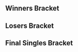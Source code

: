 {{SetGame|melee}}{{DISPLAYTITLE:The Big House 3: ''Melee'' Singles Bracket}}
{{tabs static
|name1=Overview
|link1=The Big House/3/Melee
|name2=Singles Bracket
|link2=The Big House/3/Melee/Singles Bracket
|This=2
}}
==Winners Bracket==
{{Template:32DEWBracketA
|tourneylink=The Big House/3/Melee
|tourneyname=The Big House 3

|r1m1p1=Hungrybox |r1m1p1flag=us |r1m1p1score=2 |r1m1win=1
|r1m1p2=Yakal |r1m1p2flag=ca |r1m1p2score=0
|r1m1p1char1=jigglypuff |r1m1p2char1=fox |r1m1p1stock1=2 |r1m1p2stock1=0 |r1m1win1=1 |r1m1stage1=Battlefield
|r1m1p1char2=jigglypuff |r1m1p2char2=fox |r1m1p1stock2=2 |r1m1p2stock2=0 |r1m1win2=1 |r1m1stage2=Final Destination
|r1m1details={{BracketMatchDetails|preview=|lrthread=|interview=|recap=|comment=|live=|vod=https://youtu.be/mn7WIifD5a4}}

|r1m2p1=Kels |r1m2p1flag=us |r1m2p1score={{win}} |r1m2win=1
|r1m2p2=j00t |r1m2p2flag=us |r1m2p2score=
|r1m3p1=VaNz |r1m3p1flag=us |r1m3p1score= |r1m3win=2
|r1m3p2=Nintendude |r1m3p2flag=us |r1m3p2score={{win}}

|r1m4p1=Scar |r1m4p1flag=us |r1m4p1score=1 |r1m4win=2
|r1m4p2=PikaChad |r1m4p2flag=us |r1m4p2score=2
|r1m4p1char1=cf |r1m4p2char1=pikachu |r1m4p1stock1=0 |r1m4p2stock1=2 |r1m4win1=2 |r1m4stage1=Dream Land
|r1m4p1char2=cf |r1m4p2char2=pikachu |r1m4p1stock2=1 |r1m4p2stock2=0 |r1m4win2=1 |r1m4stage2=Battlefield
|r1m4p1char3=cf |r1m4p2char3=pikachu |r1m4p1stock3=0 |r1m4p2stock3=1 |r1m4win3=2 |r1m4stage3=Fountain of Dreams
|r1m4details={{BracketMatchDetails|preview=|lrthread=|interview=|recap=|comment=|live=|vod=https://youtu.be/Fubjv1xslX8}}

|r1m5p1=Hax |r1m5p1flag=us |r1m5p1score=2 |r1m5win=1
|r1m5p2=KJH |r1m5p2flag=us |r1m5p2score=0
|r1m5p1char1=cf |r1m5p2char1=fox |r1m5p1stock1=2 |r1m5p2stock1=0 |r1m5win1=1 |r1m5stage1=Final Destination
|r1m5p1char2=cf |r1m5p2char2=fox |r1m5p1stock2=1 |r1m5p2stock2=0 |r1m5win2=1 |r1m5stage2=Yoshi's Story
|r1m5details={{BracketMatchDetails|preview=|lrthread=|interview=|recap=|comment=|live=|vod=https://youtu.be/sp1GiDdI5d8}}

|r1m6p1=Duck |r1m6p1flag=us |r1m6p1score=0 |r1m6win=2
|r1m6p2=Wife |r1m6p2flag=us |r1m6p2score=2
|r1m6p1char1=samus |r1m6p2char1=peach |r1m6p1stock1=0 |r1m6p2stock1=1 |r1m6win1=2 |r1m6stage1=Fountain of Dreams
|r1m6p1char2=samus |r1m6p2char2=peach |r1m6p1stock2=0 |r1m6p2stock2=1 |r1m6win2=2 |r1m6stage2=Fountain of Dreams
|r1m6details={{BracketMatchDetails|preview=|lrthread=|interview=|recap=|comment=|live=|vod=https://youtu.be/hMMq3x1KOD8}}

|r1m7p1=PewPewU |r1m7p1flag=us |r1m7p1score=2 |r1m7win=1
|r1m7p2=PGH Carroll |r1m7p2flag=us |r1m7p2score=0
|r1m7p1char1=marth |r1m7p2char1=fox |r1m7p1stock1=4 |r1m7p2stock1=0 |r1m7win1=1 |r1m7stage1=Battlefield
|r1m7p1char2=marth |r1m7p2char2=fox |r1m7p1stock2=4 |r1m7p2stock2=0 |r1m7win2=1 |r1m7stage2=Fountain of Dreams
|r1m7details={{BracketMatchDetails|preview=|lrthread=|interview=|recap=|comment=|live=|vod=https://youtu.be/SEOX_AFYs8w}}

|r1m8p1=Europhoria |r1m8p1flag=ca |r1m8p1score={{win}} |r1m8win=1
|r1m8p2=Kalamazhu |r1m8p2flag=us |r1m8p2score=

|r1m9p1=Dr. PeePee |r1m9p1flag=us |r1m9p1score=2 |r1m9win=1
|r1m9p2=Christian |r1m9p2flag=us |r1m9p2score=0
|r1m9p1char1=falco |r1m9p2char1=link |r1m9p1stock1=1 |r1m9p2stock1=0 |r1m9win1=1 |r1m9stage1=Yoshi's Story
|r1m9p1char2=falco |r1m9p2char2=link |r1m9p1stock2=4 |r1m9p2stock2=0 |r1m9win2=1 |r1m9stage2=Battlefield
|r1m9details={{BracketMatchDetails|preview=|lrthread=|interview=|recap=|comment=|live=|vod=https://youtu.be/eOeOJE6LIWI}}

|r1m10p1=Trail |r1m10p1flag=us |r1m10p1score=2 |r1m10win=1
|r1m10p2=Moose |r1m10p2flag=us |r1m10p2score=0
|r1m10p1char1=ic |r1m10p2char1=falco |r1m10p1stock1=2 |r1m10p2stock1=0 |r1m10win1=1 |r1m10stage1=Battlefield
|r1m10p1char2=ic |r1m10p2char2=falco |r1m10p1stock2=1 |r1m10p2stock2=0 |r1m10win2=1 |r1m10stage2=Yoshi's Story
|r1m10details={{BracketMatchDetails|preview=|lrthread=|interview=|recap=|comment=|live=|vod=https://youtu.be/1wrLMeY6Tvk}}

|r1m11p1=Kage |r1m11p1flag=ca |r1m11p1score=2 |r1m11win=1
|r1m11p2=Prince Abu |r1m11p2flag=us |r1m11p2score=1
|r1m11p1char1=ganon |r1m11p2char1=jigglypuff |r1m11p1stock1=0 |r1m11p2stock1=2 |r1m11win1=2 |r1m11stage1=Dream Land
|r1m11p1char2=ganon |r1m11p2char2=jigglypuff |r1m11p1stock2=2 |r1m11p2stock2=0 |r1m11win2=1 |r1m11stage2=Battlefield
|r1m11p1char3=ganon |r1m11p2char3=jigglypuff |r1m11p1stock3=2 |r1m11p2stock3=0 |r1m11win3=1 |r1m11stage3=Fountain of Dreams
|r1m11details={{BracketMatchDetails|preview=|lrthread=|interview=|recap=|comment=|live=|vod=https://youtu.be/V5QcgeITG8U}}

|r1m12p1=ZoSo |r1m12p1flag=us |r1m12p1score=1 |r1m12win=2
|r1m12p2=Darkatma |r1m12p2flag=us |r1m12p2score=2
|r1m12p1char1=marth |r1m12p2char1=sheik |r1m12p1stock1=2 |r1m12p2stock1=0 |r1m12win1=1 |r1m12stage1=Yoshi's Story
|r1m12p1char2=marth |r1m12p2char2=sheik |r1m12p1stock2=0 |r1m12p2stock2=3 |r1m12win2=2 |r1m12stage2=Battlefield
|r1m12p1char3=marth |r1m12p2char3=sheik |r1m12p1stock3=0 |r1m12p2stock3=1 |r1m12win3=2 |r1m12stage3=Final Destination
|r1m12details={{BracketMatchDetails|preview=|lrthread=|interview=|recap=|comment=|live=|vod=https://youtu.be/UGVc_g0S634}}

|r1m13p1=Mew2King |r1m13p1flag=us |r1m13p1score=2 |r1m13win=1
|r1m13p2=Wake |r1m13p2flag=us |r1m13p2score=0
|r1m13p1char1=sheik |r1m13p2char1=peach |r1m13p1stock1=2 |r1m13p2stock1=0 |r1m13win1=1 |r1m13stage1=Yoshi's Story
|r1m13p1char2=sheik |r1m13p2char2=peach |r1m13p1stock2=1 |r1m13p2stock2=0 |r1m13win2=1 |r1m13stage2=Fountain of Dreams
|r1m13details={{BracketMatchDetails|preview=|lrthread=|interview=|recap=|comment=|live=|vod=https://youtu.be/-0C81CzkTOo}}

|r1m14p1=Shaeden |r1m14p1flag=us |r1m14p1score=1 |r1m14win=2
|r1m14p2=Idea |r1m14p2flag=ca |r1m14p2score=2
|r1m14p1char1=falco |r1m14p2char1=jigglypuff |r1m14p1stock1=1 |r1m14p2stock1=0 |r1m14win1=1 |r1m14stage1=Battlefield
|r1m14p1char2=falco |r1m14p2char2=jigglypuff |r1m14p1stock2=0 |r1m14p2stock2=1 |r1m14win2=2 |r1m14stage2=Battlefield
|r1m14p1char3=falco |r1m14p2char3=jigglypuff |r1m14p1stock3=0 |r1m14p2stock3=2 |r1m14win3=2 |r1m14stage3=Yoshi's Story
|r1m14details={{BracketMatchDetails|preview=|lrthread=|interview=|recap=|comment=|live=|vod=https://youtu.be/9qmEQv7hPmg}}

|r1m15p1=SFAT |r1m15p1flag=us |r1m15p1score=2 |r1m15win=1
|r1m15p2=Slayer |r1m15p2flag=us |r1m15p2score=0
|r1m15p1char1=fox |r1m15p2char1=cf |r1m15p1stock1=2 |r1m15p2stock1=0 |r1m15win1=1 |r1m15stage1=Fountain of Dreams
|r1m15p1char2=fox |r1m15p2char2=cf |r1m15p1stock2=2 |r1m15p2stock2=0 |r1m15win2=1 |r1m15stage2=Yoshi's Story
|r1m15details={{BracketMatchDetails|preview=|lrthread=|interview=|recap=|comment=|live=|vod=https://youtu.be/SBzOYj3DJa8}}

|r1m16p1=Frootloop |r1m16p1flag=us |r1m16p1score=0 |r1m16win=2
|r1m16p2=Hanky Panky |r1m16p2flag=us |r1m16p2score=2
|r1m16p1char1=fox |r1m16p2char1=peach |r1m16p1stock1=0 |r1m16p2stock1=3 |r1m16win1=2 |r1m16stage1=Dream Land
|r1m16p1char2=marth |r1m16p2char2=peach |r1m16p1stock2=0 |r1m16p2stock2=1 |r1m16win2=2 |r1m16stage2=Final Destination
|r1m16details={{BracketMatchDetails|preview=|lrthread=|interview=|recap=|comment=|live=|vod=https://youtu.be/xTelvKsuxqA}}

|r2m1p1=Hungrybox |r2m1p1flag=us |r2m1p1score=2 |r2m1win=1
|r2m1p2=Kels |r2m1p2flag=us |r2m1p2score=0
|r2m1p1char1=jigglypuff |r2m1p2char1=fox |r2m1p1stock1=2 |r2m1p2stock1=0 |r2m1win1=1 |r2m1stage1=Battlefield
|r2m1p1char2=jigglypuff |r2m1p2char2=fox |r2m1p1stock2=3 |r2m1p2stock2=0 |r2m1win2=1 |r2m1stage2=Final Destination
|r2m1details={{BracketMatchDetails|preview=|lrthread=|interview=|recap=|comment=|live=|vod=https://youtu.be/5Uoq4e4cJFI}}

|r2m2p1=Nintendude |r2m2p1flag=us |r2m2p1score=2 |r2m2win=1
|r2m2p2=PikaChad |r2m2p2flag=us |r2m2p2score=1
|r2m2p1char1=ic |r2m2p2char1=pikachu |r2m2p1stock1=1 |r2m2p2stock1=0 |r2m2win1=1 |r2m2stage1=Yoshi's Story
|r2m2p1char2=ic |r2m2p2char2=falco |r2m2p1stock2=0 |r2m2p2stock2=1 |r2m2win2=2 |r2m2stage2=Yoshi's Story
|r2m2p1char3=ic |r2m2p2char3=falco |r2m2p1stock3=1 |r2m2p2stock3=0 |r2m2win3=1 |r2m2stage3=Fountain of Dreams
|r2m2details={{BracketMatchDetails|preview=|lrthread=|interview=|recap=|comment=|live=|vod=https://youtu.be/yNZyHb9lWT4}}

|r2m3p1=Hax |r2m3p1flag=us |r2m3p1score=2 |r2m3win=1
|r2m3p2=Wife |r2m3p2flag=us |r2m3p2score=0
|r2m3p1char1=cf |r2m3p2char1=peach |r2m3p1stock1=3 |r2m3p2stock1=0 |r2m3win1=1 |r2m3stage1=Battlefield
|r2m3p1char2=cf |r2m3p2char2=peach |r2m3p1stock2=2 |r2m3p2stock2=0 |r2m3win2=1 |r2m3stage2=Final Destination
|r2m3details={{BracketMatchDetails|preview=|lrthread=|interview=|recap=|comment=|live=|vod=https://youtu.be/qJn2vxIUZ_k}}

|r2m4p1=PewPewU |r2m4p1flag=us |r2m4p1score=2 |r2m4win=1
|r2m4p2=Europhoria |r2m4p2flag=ca |r2m4p2score=0
|r2m4p1char1=marth |r2m4p2char1=marth |r2m4p1stock1=3 |r2m4p2stock1=0 |r2m4win1=1 |r2m4stage1=Final Destination
|r2m4p1char2=marth |r2m4p2char2=marth |r2m4p1stock2=3 |r2m4p2stock2=0 |r2m4win2=1 |r2m4stage2=Dream Land
|r2m4details={{BracketMatchDetails|preview=|lrthread=|interview=|recap=|comment=|live=|vod=https://youtu.be/qWWG90IRJBk}}

|r2m5p1=Dr. PeePee |r2m5p1flag=us |r2m5p1score=2 |r2m5win=1
|r2m5p2=Trail |r2m5p2flag=us |r2m5p2score=0
|r2m5p1char1=falco |r2m5p2char1=ic |r2m5p1stock1=2 |r2m5p2stock1=0 |r2m5win1=1 |r2m5stage1=Battlefield
|r2m5p1char2=falco |r2m5p2char2=ic |r2m5p1stock2=2 |r2m5p2stock2=0 |r2m5win2=1 |r2m5stage2=Yoshi's Story
|r2m5details={{BracketMatchDetails|preview=|lrthread=|interview=|recap=|comment=|live=|vod=https://youtu.be/qiA4zJgEvqg}}

|r2m6p1=Kage |r2m6p1flag=ca |r2m6p1score=1 |r2m6win=2
|r2m6p2=Darkatma |r2m6p2flag=us |r2m6p2score=2
|r2m6p1char1=ganon |r2m6p2char1=sheik |r2m6p1stock1=1 |r2m6p2stock1=0 |r2m6win1=1 |r2m6stage1=Battlefield
|r2m6p1char2=ganon |r2m6p2char2=sheik |r2m6p1stock2=0 |r2m6p2stock2=1 |r2m6win2=2 |r2m6stage2=Dream Land
|r2m6p1char3=ganon |r2m6p2char3=sheik |r2m6p1stock3=0 |r2m6p2stock3=2 |r2m6win3=2 |r2m6stage3=Fountain of Dreams
|r2m6details={{BracketMatchDetails|preview=|lrthread=|interview=|recap=|comment=|live=|vod=https://youtu.be/90HYV5nt45s}}

|r2m7p1=Mew2King  |r2m7p1flag=us |r2m7p1score={{win}} |r2m7win=1
|r2m7p2=Idea |r2m7p2flag=ca |r2m7p2score=

|r2m8p1=SFAT |r2m8p1flag=us |r2m8p1score={{win}} |r2m8win=1
|r2m8p2=Hanky Panky |r2m8p2flag=us |r2m8p2score=

|r3m1p1=Hungrybox |r3m1p1flag=us |r3m1p1score=3 |r3m1win=1
|r3m1p2=Nintendude |r3m1p2flag=us |r3m1p2score=0
|r3m1p1char1=jigglypuff |r3m1p2char1=ic |r3m1p1stock1=1 |r3m1p2stock1=0 |r3m1win1=1 |r3m1stage1=Yoshi's Story
|r3m1p1char2=jigglypuff |r3m1p2char2=ic |r3m1p1stock2=1 |r3m1p2stock2=0 |r3m1win2=1 |r3m1stage2=Final Destination
|r3m1p1char3=jigglypuff |r3m1p2char3=ic |r3m1p1stock3=2 |r3m1p2stock3=0 |r3m1win3=1 |r3m1stage3=Final Destination
|r3m1details={{BracketMatchDetails|preview=|lrthread=|interview=|recap=|comment=|live=|vod=https://youtu.be/ZHzxGBdN7Ug}}

|r3m2p1=Hax |r3m2p1flag=us |r3m2p1score=3 |r3m2win=1
|r3m2p2=PewPewU |r3m2p2flag=us |r3m2p2score=1
|r3m2p1char1=cf |r3m2p2char1=marth |r3m2p1stock1=1 |r3m2p2stock1=0 |r3m2win1=1 |r3m2stage1=Battlefield
|r3m2p1char2=cf |r3m2p2char2=marth |r3m2p1stock2=2 |r3m2p2stock2=0 |r3m2win2=1 |r3m2stage2=Yoshi's Story
|r3m2p1char3=cf |r3m2p2char3=marth |r3m2p1stock3=0 |r3m2p2stock3=2 |r3m2win3=2 |r3m2stage3=Yoshi's Story
|r3m2p1char4=cf |r3m2p2char4=marth |r3m2p1stock4=1 |r3m2p2stock4=0 |r3m2win4=1 |r3m2stage4=Final Destination
|r3m2details={{BracketMatchDetails|preview=|lrthread=|interview=|recap=|comment=|live=|vod=https://youtu.be/_bgq-k9S2Ok}}

|r3m3p1=Dr. PeePee |r3m3p1flag=us |r3m3p1score=3 |r3m3win=1
|r3m3p2=Darkatma |r3m3p2flag=us |r3m3p2score=0
|r3m3p1char1=falco |r3m3p2char1=sheik |r3m3p1stock1=3 |r3m3p2stock1=0 |r3m3win1=1 |r3m3stage1=Yoshi's Story
|r3m3p1char2=falco |r3m3p2char2=sheik |r3m3p1stock2=2 |r3m3p2stock2=0 |r3m3win2=1 |r3m3stage2=Battlefield
|r3m3p1char3=falco |r3m3p2char3=sheik |r3m3p1stock3=2 |r3m3p2stock3=0 |r3m3win3=1 |r3m3stage3=Fountain of Dreams
|r3m3details={{BracketMatchDetails|preview=|lrthread=|interview=|recap=|comment=|live=|vod=https://youtu.be/qhIPB6MLLso}}

|r3m4p1=Mew2King  |r3m4p1flag=us |r3m4p1score=3 |r3m4win=1
|r3m4p2=SFAT |r3m4p2flag=us |r3m4p2score=1
|r3m4p1char1=marth |r3m4p2char1=fox |r3m4p1stock1=0 |r3m4p2stock1=2 |r3m4win1=2 |r3m4stage1=Yoshi's Story
|r3m4p1char2=marth |r3m4p2char2=fox |r3m4p1stock2=4 |r3m4p2stock2=0 |r3m4win2=1 |r3m4stage2=Final Destination
|r3m4p1char3=fox |r3m4p2char3=fox |r3m4p1stock3=2 |r3m4p2stock3=0 |r3m4win3=1 |r3m4stage3=Pokémon Stadium
|r3m4p1char4=fox |r3m4p2char4=fox |r3m4p1stock4=3 |r3m4p2stock4=0 |r3m4win4=1 |r3m4stage4=Pokémon Stadium
|r3m4details={{BracketMatchDetails|preview=|lrthread=|interview=|recap=|comment=|live=|vod=https://youtu.be/GhiXAou9HwA}}

|r4m1p1=Hungrybox |r4m1p1flag=us |r4m1p1score=3 |r4m1win=1
|r4m1p2=Hax |r4m1p2flag=us |r4m1p2score=0
|r4m1p1char1=jigglypuff |r4m1p2char1=cf |r4m1p1stock1=1 |r4m1p2stock1=0 |r4m1win1=1 |r4m1stage1=Yoshi's Story
|r4m1p1char2=jigglypuff |r4m1p2char2=cf |r4m1p1stock2=2 |r4m1p2stock2=0 |r4m1win2=1 |r4m1stage2=Battlefield
|r4m1p1char3=jigglypuff |r4m1p2char3=cf |r4m1p1stock3=2 |r4m1p2stock3=0 |r4m1win3=1 |r4m1stage3=Battlefield
|r4m1details={{BracketMatchDetails|preview=|lrthread=|interview=|recap=|comment=|live=|vod=https://youtu.be/yQFpah6TpiI}}

|r4m2p1=Dr. PeePee |r4m2p1flag=us |r4m2p1score=2 |r4m2win=2
|r4m2p2=Mew2King |r4m2p2flag=us |r4m2p2score=3
|r4m2p1char1=falco |r4m2p2char1=marth |r4m2p1stock1=2 |r4m2p2stock1=0 |r4m2win1=1 |r4m2stage1=Yoshi's Story
|r4m2p1char2=marth |r4m2p2char2=marth |r4m2p1stock2=0 |r4m2p2stock2=1 |r4m2win2=2 |r4m2stage2=Final Destination
|r4m2p1char3=falco |r4m2p2char3=sheik |r4m2p1stock3=0 |r4m2p2stock3=1 |r4m2win3=2 |r4m2stage3=Dream Land
|r4m2p1char4=falco |r4m2p2char4=sheik |r4m2p1stock4=2 |r4m2p2stock4=0 |r4m2win4=1 |r4m2stage4=Dream Land
|r4m2p1char5=falco |r4m2p2char5=marth |r4m2p1stock5=0 |r4m2p2stock5=3 |r4m2win5=2 |r4m2stage5=Fountain of Dreams
|r4m2details={{BracketMatchDetails|preview=|lrthread=|interview=|recap=|comment=|live=|vod=https://youtu.be/XIErXHdqmdA}}
}}

==Losers Bracket==
{{32DELBracketSmwA
|tourneylink=The Big House/3/Melee
|tourneyname=The Big House 3
|l1placement=25-32
|l2placement=17-24
|l3placement=13-16
|l4placement=9-12
|l5placement=7-8
|l6placement=5-6

|l1m1p1=Yakal |l1m1p1flag=ca |l1m1p1score={{win}} |l1m1win=1
|l1m1p2=j00t |l1m1p2flag=us |l1m1p2score=
|l1m2p1=VaNz |l1m2p1flag=us |l1m2p1score= |l1m2win=2
|l1m2p2=Scar |l1m2p2flag=us |l1m2p2score={{win}}
|l1m3p1=KJH |l1m3p1flag=us |l1m3p1score= |l1m3win=2
|l1m3p2=Duck |l1m3p2flag=us |l1m3p2score={{win}}

|l1m4p1=PGH Carroll |l1m4p1flag=us |l1m4p1score=0 |l1m4win=2
|l1m4p2=Kalamazhu |l1m4p2flag=us |l1m4p2score=2
|l1m4p1char1=fox |l1m4p2char1=peach |l1m4p1stock1=0 |l1m4p2stock1=3 |l1m4win1=2 |l1m4stage1=Battlefield
|l1m4p1char2=fox |l1m4p2char2=peach |l1m4p1stock2=0 |l1m4p2stock2=3 |l1m4win2=2 |l1m4stage2=Dream Land
|l1m4details={{BracketMatchDetails|preview=|lrthread=|interview=|recap=|comment=|live=|vod=https://youtu.be/0x_LyFUeNNc}}

|l1m5p1=Christian |l1m5p1flag=us |l1m5p1score= |l1m5win=2
|l1m5p2=Moose |l1m5p2flag=us |l1m5p2score={{win}}

|l1m6p1=Prince Abu |l1m6p1flag=us |l1m6p1score=2 |l1m6win=1
|l1m6p2=ZoSo |l1m6p2flag=us |l1m6p2score=0
|l1m6p1char1=jigglypuff |l1m6p2char1=marth |l1m6p1stock1=1 |l1m6p2stock1=0 |l1m6win1=1 |l1m6stage1=Final Destination
|l1m6p1char2=jigglypuff |l1m6p2char2=marth |l1m6p1stock2=3 |l1m6p2stock2=0 |l1m6win2=1 |l1m6stage2=Battlefield
|l1m6details={{BracketMatchDetails|preview=|lrthread=|interview=|recap=|comment=|live=|vod=https://youtu.be/1-Yr8VW4Ulo}}

|l1m7p1=Wake |l1m7p1flag=us |l1m7p1score=0 |l1m7win=2
|l1m7p2=Shaeden |l1m7p2flag=us |l1m7p2score=2
|l1m7p1char1=peach |l1m7p2char1=falco |l1m7p1stock1=0 |l1m7p2stock1=1 |l1m7win1=2 |l1m7stage1=Battlefield
|l1m7p1char2=peach |l1m7p2char2=falco |l1m7p1stock2=0 |l1m7p2stock2=2 |l1m7win2=2 |l1m7stage2=Dream Land
|l1m7details={{BracketMatchDetails|preview=|lrthread=|interview=|recap=|comment=|live=|vod=https://youtu.be/E2AlQ4xufTQ}}

|l1m8p1=Slayer |l1m8p1flag=us |l1m8p1score= |l1m8win=2
|l1m8p2=Frootloop |l1m8p2flag=us |l1m8p2score={{win}}

|l2m1p1=Wife |l2m1p1flag=us |l2m1p1score=1 |l2m1win=2
|l2m1p2=Yakal |l2m1p2flag=ca |l2m1p2score=2
|l2m1p1char1=peach |l2m1p2char1=fox |l2m1p1stock1=2 |l2m1p2stock1=0 |l2m1win1=1 |l2m1stage1=Dream Land
|l2m1p1char2=peach |l2m1p2char2=fox |l2m1p1stock2=0 |l2m1p2stock2=2 |l2m1win2=2 |l2m1stage2=Yoshi's Story
|l2m1p1char3=peach |l2m1p2char3=fox |l2m1p1stock3=0 |l2m1p2stock3=3 |l2m1win3=2 |l2m1stage3=Fountain of Dreams
|l2m1details={{BracketMatchDetails|preview=|lrthread=|interview=|recap=|comment=|live=|vod=https://youtu.be/9oaGxJWxr-c}}

|l2m2p1=Europhoria |l2m2p1flag=ca |l2m2p1score=0 |l2m2win=2
|l2m2p2=Scar |l2m2p2flag=us |l2m2p2score=2
|l2m2p1char1=marth |l2m2p2char1=cf |l2m2p1stock1=0 |l2m2p2stock1=1 |l2m2win1=2 |l2m2stage1=Final Destination
|l2m2p1char2=marth |l2m2p2char2=cf |l2m2p1stock2=0 |l2m2p2stock2=1 |l2m2win2=2 |l2m2stage2=Pokémon Stadium
|l2m2details={{BracketMatchDetails|preview=|lrthread=|interview=|recap=|comment=|live=|vod=https://youtu.be/TrLPvMEZYtc}}

|l2m3p1=Kels |l2m3p1flag=us |l2m3p1score=2 |l2m3win=1
|l2m3p2=Duck |l2m3p2flag=us |l2m3p2score=0
|l2m3p1char1=sheik |l2m3p2char1=samus |l2m3p1stock1=1 |l2m3p2stock1=0 |l2m3win1=1 |l2m3stage1=Battlefield
|l2m3p1char2=sheik |l2m3p2char2=samus |l2m3p1stock2=1 |l2m3p2stock2=0 |l2m3win2=1 |l2m3stage2=Fountain of Dreams
|l2m3details={{BracketMatchDetails|preview=|lrthread=|interview=|recap=|comment=|live=|vod=https://youtu.be/leIqpqmdWzY}}

|l2m4p1=PikaChad |l2m4p1flag=us |l2m4p1score=2 |l2m4win=1
|l2m4p2=Kalamazhu |l2m4p2flag=us |l2m4p2score=0
|l2m4p1char1=pikachu |l2m4p2char1=peach |l2m4p1stock1=1 |l2m4p2stock1=0 |l2m4win1=1 |l2m4stage1=Battlefield
|l2m4p1char2=pikachu |l2m4p2char2=peach |l2m4p1stock2=1 |l2m4p2stock2=0 |l2m4win2=1 |l2m4stage2=Fountain of Dreams
|l2m4details={{BracketMatchDetails|preview=|lrthread=|interview=|recap=|comment=|live=|vod=https://youtu.be/9tg_3W5JQJ8}}

|l2m5p1=Idea |l2m5p1flag=ca |l2m5p1score=2 |l2m5win=1
|l2m5p2=Moose |l2m5p2flag=us |l2m5p2score=1
|l2m5p1char1=jigglypuff |l2m5p2char1=falco |l2m5p1stock1=1 |l2m5p2stock1=0 |l2m5win1=1 |l2m5stage1=Yoshi's Story
|l2m5p1char2=jigglypuff |l2m5p2char2=falco |l2m5p1stock2=0 |l2m5p2stock2=2 |l2m5win2=2 |l2m5stage2=Battlefield
|l2m5p1char3=jigglypuff |l2m5p2char3=falco |l2m5p1stock3=1 |l2m5p2stock3=0 |l2m5win3=1 |l2m5stage3=Battlefield
|l2m5details={{BracketMatchDetails|preview=|lrthread=|interview=|recap=|comment=|live=|vod=https://youtu.be/vq4q_jbYglI}}

|l2m6p1=Hanky Panky |l2m6p1flag=us |l2m6p1score=0 |l2m6win=2
|l2m6p2=Prince Abu |l2m6p2flag=us |l2m6p2score=2
|l2m6p1char1=peach |l2m6p2char1=jigglypuff |l2m6p1stock1=0 |l2m6p2stock1=1 |l2m6win1=2 |l2m6stage1=Battlefield
|l2m6p1char2=peach |l2m6p2char2=jigglypuff |l2m6p1stock2=0 |l2m6p2stock2=3 |l2m6win2=2 |l2m6stage2=Final Destination
|l2m6details={{BracketMatchDetails|preview=|lrthread=|interview=|recap=|comment=|live=|vod=https://youtu.be/WYaY64RfGAo}}

|l2m7p1=Trail |l2m7p1flag=us |l2m7p1score=2 |l2m7win=1
|l2m7p2=Shaeden |l2m7p2flag=us |l2m7p2score=0
|l2m7p1char1=ic |l2m7p2char1=falco |l2m7p1stock1=1 |l2m7p2stock1=0 |l2m7win1=1 |l2m7stage1=Battlefield
|l2m7p1char2=ic |l2m7p2char2=falco |l2m7p1stock2=1 |l2m7p2stock2=0 |l2m7win2=1 |l2m7stage2=Yoshi's Story
|l2m7details={{BracketMatchDetails|preview=|lrthread=|interview=|recap=|comment=|live=|vod=https://youtu.be/ikVPMs-FB2A}}

|l2m8p1=Kage |l2m8p1flag=ca |l2m8p1score=2 |l2m8win=1
|l2m8p2=Frootloop |l2m8p2flag=us |l2m8p2score=1
|l2m8p1char1=ganon |l2m8p2char1=fox |l2m8p1stock1=3 |l2m8p2stock1=0 |l2m8win1=1 |l2m8stage1=Battlefield
|l2m8p1char2=ganon |l2m8p2char2=fox |l2m8p1stock2=0 |l2m8p2stock2=2 |l2m8win2=2 |l2m8stage2=Dream Land
|l2m8p1char3=ganon |l2m8p2char3=fox |l2m8p1stock3=1 |l2m8p2stock3=0 |l2m8win3=1 |l2m8stage3=Fountain of Dreams
|l2m8details={{BracketMatchDetails|preview=|lrthread=|interview=|recap=|comment=|live=|vod=https://youtu.be/YcrjhqHk-rM}}

|l3m1p1=Yakal |l3m1p1flag=ca |l3m1p1score=1 |l3m1win=2
|l3m1p2=Scar |l3m1p2flag=us |l3m1p2score=2
|l3m1p1char1=falco |l3m1p2char1=cf |l3m1p1stock1=2 |l3m1p2stock1=0 |l3m1win1=1 |l3m1stage1=Battlefield
|l3m1p1char2=falco |l3m1p2char2=cf |l3m1p1stock2=0 |l3m1p2stock2=1 |l3m1win2=2 |l3m1stage2=Battlefield
|l3m1p1char3=falco |l3m1p2char3=cf |l3m1p1stock3=0 |l3m1p2stock3=2 |l3m1win3=2 |l3m1stage3=Yoshi's Story
|l3m1details={{BracketMatchDetails|preview=|lrthread=|interview=|recap=|comment=|live=|vod=https://youtu.be/Ow7QcKCEFQk}}

|l3m2p1=Kels |l3m2p1flag=us |l3m2p1score=1 |l3m2win=2
|l3m2p2=PikaChad |l3m2p2flag=us |l3m2p2score=2
|l3m2p1char1=fox |l3m2p2char1=falco |l3m2p1stock1=0 |l3m2p2stock1=1 |l3m2win1=2 |l3m2stage1=Battlefield
|l3m2p1char2=fox |l3m2p2char2=falco |l3m2p1stock2=1 |l3m2p2stock2=0 |l3m2win2=1 |l3m2stage2=Pokémon Stadium
|l3m2p1char3=fox |l3m2p2char3=falco |l3m2p1stock3=0 |l3m2p2stock3=1 |l3m2win3=2 |l3m2stage3=Yoshi's Story
|l3m2details={{BracketMatchDetails|preview=|lrthread=|interview=|recap=|comment=|live=|vod=https://youtu.be/kF08GH9-bVk}}

|l3m3p1=Idea |l3m3p1flag=ca |l3m3p1score={{win}} |l3m3win=1
|l3m3p2=Prince Abu |l3m3p2flag=us |l3m3p2score=

|l3m4p1=Trail |l3m4p1flag=us |l3m4p1score=1 |l3m4win=2
|l3m4p2=Kage |l3m4p2flag=ca |l3m4p2score=2
|l3m4p1char1=ic |l3m4p2char1=ganon |l3m4p1stock1=0 |l3m4p2stock1=1 |l3m4win1=2 |l3m4stage1=Battlefield
|l3m4p1char2=ic |l3m4p2char2=ganon |l3m4p1stock2=1 |l3m4p2stock2=0 |l3m4win2=1 |l3m4stage2=Battlefield
|l3m4p1char3=ic |l3m4p2char3=ganon |l3m4p1stock3=0 |l3m4p2stock3=1 |l3m4win3=2 |l3m4stage3=Fountain of Dreams
|l3m4details={{BracketMatchDetails|preview=|lrthread=|interview=|recap=|comment=|live=|vod=https://youtu.be/e4r9suBcO7k}}

|l4m1p1=Darkatma |l4m1p1flag=us |l4m1p1score=2 |l4m1win=1
|l4m1p2=Scar |l4m1p2flag=us |l4m1p2score=1
|l4m1p1char1=sheik |l4m1p2char1=cf |l4m1p1stock1=0 |l4m1p2stock1=1 |l4m1win1=2 |l4m1stage1=Battlefield
|l4m1p1char2=sheik |l4m1p2char2=cf |l4m1p1stock2=2 |l4m1p2stock2=0 |l4m1win2=1 |l4m1stage2=Dream Land
|l4m1p1char3=sheik |l4m1p2char3=cf |l4m1p1stock3=1 |l4m1p2stock3=0 |l4m1win3=1 |l4m1stage3=Dream Land
|l4m1details={{BracketMatchDetails|preview=|lrthread=|interview=|recap=|comment=|live=|vod=https://youtu.be/c4ppnTO1Du8}}

|l4m2p1=SFAT |l4m2p1flag=us |l4m2p1score=2 |l4m2win=1
|l4m2p2=PikaChad |l4m2p2flag=us |l4m2p2score=0
|l4m2p1char1=fox |l4m2p2char1=falco |l4m2p1stock1=1 |l4m2p2stock1=0 |l4m2win1=1 |l4m2stage1=Battlefield
|l4m2p1char2=fox |l4m2p2char2=falco |l4m2p1stock2=2 |l4m2p2stock2=0 |l4m2win2=1 |l4m2stage2=Yoshi's Story
|l4m2details={{BracketMatchDetails|preview=|lrthread=|interview=|recap=|comment=|live=|vod=https://youtu.be/Yx9w4PXG_Kk}}

|l4m3p1=Nintendude |l4m3p1flag=us |l4m3p1score=2 |l4m3win=1
|l4m3p2=Idea |l4m3p2flag=ca |l4m3p2score=0
|l4m3p1char1=ic |l4m3p2char1=jigglypuff |l4m3p1stock1=1 |l4m3p2stock1=0 |l4m3win1=1 |l4m3stage1=Battlefield
|l4m3p1char2=ic |l4m3p2char2=jigglypuff |l4m3p1stock2=1 |l4m3p2stock2=0 |l4m3win2=1 |l4m3stage2=Battlefield
|l4m3details={{BracketMatchDetails|preview=|lrthread=|interview=|recap=|comment=|live=|vod=https://youtu.be/irrsAyvJ_CE}}

|l4m4p1=PewPewU |l4m4p1flag=us |l4m4p1score=2 |l4m4win=1
|l4m4p2=Kage |l4m4p2flag=ca |l4m4p2score=0
|l4m4p1char1=marth |l4m4p2char1=ganon |l4m4p1stock1=2 |l4m4p2stock1=0 |l4m4win1=1 |l4m4stage1=Battlefield
|l4m4p1char2=marth |l4m4p2char2=ganon |l4m4p1stock2=2 |l4m4p2stock2=0 |l4m4win2=1 |l4m4stage2=Yoshi's Story
|l4m4details={{BracketMatchDetails|preview=|lrthread=|interview=|recap=|comment=|live=|vod=https://youtu.be/UIQE7AyyRAQ}}

|l5m1p1=Darkatma |l5m1p1flag=us |l5m1p1score=0 |l5m1win=2
|l5m1p2=SFAT |l5m1p2flag=us |l5m1p2score=2
|l5m1p1char1=sheik |l5m1p2char1=fox |l5m1p1stock1=0 |l5m1p2stock1=1 |l5m1win1=2 |l5m1stage1=Battlefield
|l5m1p1char2=sheik |l5m1p2char2=fox |l5m1p1stock2=0 |l5m1p2stock2=2 |l5m1win2=2 |l5m1stage2=Dream Land
|l5m1details={{BracketMatchDetails|preview=|lrthread=|interview=|recap=|comment=|live=|vod=https://youtu.be/esb3xMG2Lxw}}

|l5m2p1=Nintendude |l5m2p1flag=us |l5m2p1score=2 |l5m2win=1
|l5m2p2=PewPewU |l5m2p2flag=us |l5m2p2score=1
|l5m2p1char1=ic |l5m2p2char1=marth |l5m2p1stock1=1 |l5m2p2stock1=0 |l5m2win1=1 |l5m2stage1=Fountain of Dreams
|l5m2p1char2=ic |l5m2p2char2=marth |l5m2p1stock2=0 |l5m2p2stock2=1 |l5m2win2=2 |l5m2stage2=Battlefield
|l5m2p1char3=ic |l5m2p2char3=marth |l5m2p1stock3=2 |l5m2p2stock3=0 |l5m2win3=1 |l5m2stage3=Final Destination
|l5m2details={{BracketMatchDetails|preview=|lrthread=|interview=|recap=|comment=|live=|vod=https://youtu.be/nKDGi2RWCR0}}

|l6m1p1=Hax |l6m1p1flag=us |l6m1p1score=1 |l6m1win=2
|l6m1p2=SFAT |l6m1p2flag=us |l6m1p2score=3
|l6m1p1char1=cf |l6m1p2char1=fox |l6m1p1stock1=0 |l6m1p2stock1=2 |l6m1win1=2 |l6m1stage1=Battlefield
|l6m1p1char2=cf |l6m1p2char2=fox |l6m1p1stock2=3 |l6m1p2stock2=0 |l6m1win2=1 |l6m1stage2=Battlefield
|l6m1p1char3=cf |l6m1p2char3=fox |l6m1p1stock3=0 |l6m1p2stock3=2 |l6m1win3=2 |l6m1stage3=Fountain of Dreams
|l6m1p1char4=cf |l6m1p2char4=fox |l6m1p1stock4=0 |l6m1p2stock4=3 |l6m1win4=2 |l6m1stage4=Final Destination
|l6m1details={{BracketMatchDetails|preview=|lrthread=|interview=|recap=|comment=|live=|vod=https://youtu.be/qHYN8f81lCo}}

|l6m2p1=Dr. PeePee |l6m2p1flag=us |l6m2p1score=3 |l6m2win=1
|l6m2p2=Nintendude |l6m2p2flag=us |l6m2p2score=0
|l6m2p1char1=falco |l6m2p2char1=ic |l6m2p1stock1=3 |l6m2p2stock1=0 |l6m2win1=1 |l6m2stage1=Fountain of Dreams
|l6m2p1char2=falco |l6m2p2char2=ic |l6m2p1stock2=2 |l6m2p2stock2=0 |l6m2win2=1 |l6m2stage2=Final Destination
|l6m2p1char3=falco |l6m2p2char3=ic |l6m2p1stock3=2 |l6m2p2stock3=0 |l6m2win3=1 |l6m2stage3=Final Destination
|l6m2details={{BracketMatchDetails|preview=|lrthread=|interview=|recap=|comment=|live=|vod=https://youtu.be/g6CaDytIPdA}}
}}
<onlyinclude>
==Final Singles Bracket==
{{DEFinalSmwBracket
|tourneylink=The Big House/3/Melee
|tourneyname=The Big House 3
|l1placement=4
|r2placement=3
|r3loserplacement=2
|r3winnerplacement=1
|column-width=200
<!-- FROM WINNERS -->
|r1m1p1=Mew2King |r1m1p1flag=us |r1m1p1score=3
|r1m1p2=Hungrybox |r1m1p2flag=us |r1m1p2score=1
|r1m1win=1
|r1m1p1char1=Fox |r1m1p1stock1=1 |r1m1p2char1=jigglypuff |r1m1p2stock1=0 |r1m1win1=1 |r1m1stage1=Battlefield 
|r1m1p1char2=Fox |r1m1p1stock2=1 |r1m1p2char2=jigglypuff |r1m1p2stock2=0 |r1m1win2=1 |r1m1stage2=Fountain of Dreams
|r1m1p1char3=Fox |r1m1p1stock3=0 |r1m1p2char3=jigglypuff |r1m1p2stock3=1 |r1m1win3=2 |r1m1stage3=Dream Land
|r1m1p1char4=Fox |r1m1p1stock4=2 |r1m1p2char4=jigglypuff |r1m1p2stock4=0 |r1m1win4=1 |r1m1stage4=Pokémon Stadium
|r1m1date=
|r1m1finished=
|r1m1details={{BracketMatchDetails
|vod=https://www.youtube.com/watch?v=F3HWDYo4sZg
}}

<!-- FROM LOSERS -->
|l1m1p1=Dr. PeePee |l1m1p1flag=us |l1m1p1score=3
|l1m1p2=SFAT |l1m1p2flag=us |l1m1p2score=0
|l1m1win=1
|l1m1p1char1=Falco |l1m1p1stock1=2 |l1m1p2char1=Fox |l1m1p2stock1=0 |l1m1win1=1 |l1m1stage1=Battlefield 
|l1m1p1char2=Falco |l1m1p1stock2=1 |l1m1p2char2=Fox |l1m1p2stock2=0 |l1m1win2=1 |l1m1stage2=Yoshi's Story
|l1m1p1char3=Falco |l1m1p1stock3=1 |l1m1p2char3=Fox |l1m1p2stock3=0 |l1m1win3=1 |l1m1stage3=Yoshi's Story
|l1m1date=
|l1m1finished=
|l1m1details={{BracketMatchDetails
|vod=https://www.youtube.com/watch?v=jBvdnCfI2_M
}}

<!-- LOSERS FINALS -->
|r2m1p1=Hungrybox |r2m1p1flag=us |r2m1p1score=3
|r2m1p2=Dr. PeePee |r2m1p2flag=us |r2m1p2score=2
|r2m1win=1
|r2m1p1char1=jigglypuff |r2m1p1stock1=0 |r2m1p2char1=Falco |r2m1p2stock1=3 |r2m1win1=2 |r2m1stage1=Battlefield 
|r2m1p1char2=jigglypuff |r2m1p1stock2=2 |r2m1p2char2=Falco |r2m1p2stock2=0 |r2m1win2=1 |r2m1stage2=Fountain of Dreams
|r2m1p1char3=jigglypuff |r2m1p1stock3=1 |r2m1p2char3=Falco |r2m1p2stock3=0 |r2m1win3=1 |r2m1stage3=Yoshi's Story
|r2m1p1char4=jigglypuff |r2m1p1stock4=0 |r2m1p2char4=Falco |r2m1p2stock4=1 |r2m1win4=2 |r2m1stage4=Yoshi's Story
|r2m1p1char5=jigglypuff |r2m1p1stock5=1 |r2m1p2char5=Falco |r2m1p2stock5=0 |r2m1win5=1 |r2m1stage5=Dream Land
|r2m1date=
|r2m1finished=
|r2m1details={{BracketMatchDetails
|vod=https://www.youtube.com/watch?v=JlMapo2JZGI
}}

<!-- GRAND FINALS -->
|r3m1p1=Mew2King |r3m1p1flag=us |r3m1p1score=3
|r3m1p2=Hungrybox |r3m1p2flag=us |r3m1p2score=0
|r3m1win=1
|export_score=true
|r3m1p1char1=Fox |r3m1p1stock1=2 |r3m1p2char1=jigglypuff |r3m1p2stock1=0 |r3m1win1=1 |r3m1stage1=Yoshi's Story 
|r3m1p1char2=Fox |r3m1p1stock2=2 |r3m1p2char2=jigglypuff |r3m1p2stock2=0 |r3m1win2=1 |r3m1stage2=Dream Land
|r3m1p1char3=Fox |r3m1p1stock3=2 |r3m1p2char3=jigglypuff |r3m1p2stock3=0 |r3m1win3=1 |r3m1stage3=Fountain of Dreams
|r3m1date=
|r3m1finished=
|r3m1details={{BracketMatchDetails
|vod=https://www.youtube.com/watch?v=kfwDGIPssnc
}}
}}
</onlyinclude>
